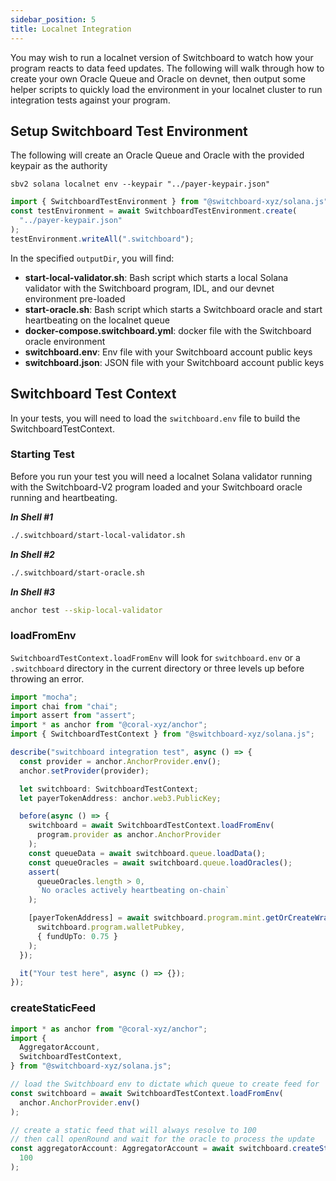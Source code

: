 ```yaml
---
sidebar_position: 5
title: Localnet Integration
---
```



You may wish to run a localnet version of Switchboard to watch how your program
reacts to data feed updates. The following will walk through how to create your
own Oracle Queue and Oracle on devnet, then output some helper scripts to
quickly load the environment in your localnet cluster to run integration tests
against your program.

## Setup Switchboard Test Environment

The following will create an Oracle Queue and Oracle with the provided keypair
as the authority

<Tabs>
  <TabItem value="CLI" label="CLI" default>

```shell
sbv2 solana localnet env --keypair "../payer-keypair.json"
```

  </TabItem>
  <TabItem value="Typescript" label="Typescript">

```typescript
import { SwitchboardTestEnvironment } from "@switchboard-xyz/solana.js";
const testEnvironment = await SwitchboardTestEnvironment.create(
  "../payer-keypair.json"
);
testEnvironment.writeAll(".switchboard");
```

  </TabItem>
</Tabs>

In the specified `outputDir`, you will find:

- **start-local-validator.sh**: Bash script which starts a local Solana
  validator with the Switchboard program, IDL, and our devnet environment
  pre-loaded
- **start-oracle.sh**: Bash script which starts a Switchboard oracle and start
  heartbeating on the localnet queue
- **docker-compose.switchboard.yml**: docker file with the Switchboard oracle
  environment
- **switchboard.env**: Env file with your Switchboard account public keys
- **switchboard.json**: JSON file with your Switchboard account public keys

## Switchboard Test Context

In your tests, you will need to load the `switchboard.env` file to build the
SwitchboardTestContext.

### Starting Test

Before you run your test you will need a localnet Solana validator running with
the Switchboard-V2 program loaded and your Switchboard oracle running and
heartbeating.

**_In Shell #1_**

```bash
./.switchboard/start-local-validator.sh
```

**_In Shell #2_**

```bash
./.switchboard/start-oracle.sh
```

**_In Shell #3_**

```bash
anchor test --skip-local-validator
```

### loadFromEnv

`SwitchboardTestContext.loadFromEnv` will look for `switchboard.env` or a
`.switchboard` directory in the current directory or three levels up before
throwing an error.

<Tabs>
  <TabItem value="Typescript" label="Typescript" default>

```typescript
import "mocha";
import chai from "chai";
import assert from "assert";
import * as anchor from "@coral-xyz/anchor";
import { SwitchboardTestContext } from "@switchboard-xyz/solana.js";

describe("switchboard integration test", async () => {
  const provider = anchor.AnchorProvider.env();
  anchor.setProvider(provider);

  let switchboard: SwitchboardTestContext;
  let payerTokenAddress: anchor.web3.PublicKey;

  before(async () => {
    switchboard = await SwitchboardTestContext.loadFromEnv(
      program.provider as anchor.AnchorProvider
    );
    const queueData = await switchboard.queue.loadData();
    const queueOracles = await switchboard.queue.loadOracles();
    assert(
      queueOracles.length > 0,
      `No oracles actively heartbeating on-chain`
    );

    [payerTokenAddress] = await switchboard.program.mint.getOrCreateWrappedUser(
      switchboard.program.walletPubkey,
      { fundUpTo: 0.75 }
    );
  });

  it("Your test here", async () => {});
});
```

  </TabItem>
</Tabs>

### createStaticFeed

<Tabs>
  <TabItem value="Typescript" label="Typescript" default>

```typescript
import * as anchor from "@coral-xyz/anchor";
import {
  AggregatorAccount,
  SwitchboardTestContext,
} from "@switchboard-xyz/solana.js";

// load the Switchboard env to dictate which queue to create feed for
const switchboard = await SwitchboardTestContext.loadFromEnv(
  anchor.AnchorProvider.env()
);

// create a static feed that will always resolve to 100
// then call openRound and wait for the oracle to process the update
const aggregatorAccount: AggregatorAccount = await switchboard.createStaticFeed(
  100
);
```

  </TabItem>
</Tabs>
